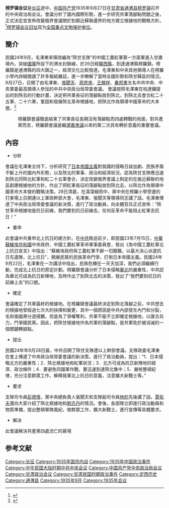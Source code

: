 '''榜罗镇会议'''是[[长征|长征]]途中，[[中国共产党|中国共产党]]1935年9月27日在[[甘肃省|甘肃省]][[通渭县|通渭县]][[榜罗镇|榜罗镇]]召开的中央政治局会议。會議分析了國內國際形勢，進一步研究共軍落腳點問題之後，正式決定並宣佈改變俄界會議關於到鄰近蘇聯邊界的地方建立根據地的戰略方針。<ref>{{cite web|url=http://china.zjol.com.cn/05china/system/2006/08/02/007783625.shtml|title=俄界政治局扩大会议 榜罗镇会议|3=|access-date=2015-07-02|archive-date=2019-08-14|archive-url=https://web.archive.org/web/20190814040404/http://china.zjol.com.cn/05china/system/2006/08/02/007783625.shtml|dead-url=no}}</ref>[[榜罗镇会议旧址|榜罗镇会议旧址]]现为[[全国重点文物保护单位|全国重点文物保护单位]]。

==簡介==
民國24年9月，毛澤東率領改編為“陝甘支隊”的中國工農紅軍第一方面軍進入甘肅境內，突破[[國民革命軍|國軍]]所設下的渭水封鎖線，於26日經[[隴西縣|隴西縣]]，到達通渭縣榜羅鎮。榜羅鎮是通渭縣的四大鎮之一，經濟文化比較發達。毛澤東和中央其他領導人在榜羅小學內詳細閱讀了許多報紙雜誌，進一步瞭解了當時全國形勢和陝甘蘇區的情況。9月27日，召開了由毛澤東、[[張聞天|張聞天]]、[[周恩來|周恩來]]、[[王稼祥|王稼祥]]、[[秦邦憲|秦邦憲]]五名中共中央、中央軍委最高領導人參加的中共中央政治局常委會議。 
會議按照毛澤東在哈達鋪提出的到陝去的行動計畫，決定把共軍長征的落腳點放到陝北，到陝北去會合紅二十五軍、二十六軍，鞏固和發展陝北革命根據地，把陝北作為領導中國革命的大本營。<ref>{{cite web|url=http://www.sznews.com/zhuanti/content/2006-07/31/content_217386.htm|title=《通渭榜罗镇会议》|3=|access-date=2015-06-27|archive-url=https://web.archive.org/web/20150701012501/http://www.sznews.com/zhuanti/content/2006-07/31/content_217386.htm|archive-date=2015-07-01|dead-url=yes}}</ref>
:榜羅鎮會議徹底結束了共軍長征長期沒有落腳點而四處轉戰的局面，對共產黨而言，榜羅鎮會議是繼[[遵義會議|遵義會議]]以來的第二次具有轉折意義的重要會議。

==內容==
*分析
會議在毛澤東主持下，分析研究了[[日本帝國主義|日本帝國主義]]對我國的侵略日益加劇、民族矛盾不斷上升的國內外形勢，以及陝北的軍事、政治和經濟狀況，認為陝甘支隊應迅速到陝北同陝北紅軍和紅二十五軍會合，決定改變俄界會議上制定的在接近蘇聯的地區創建根據地的方針，作出了把紅軍長征的落腳點放到陝北去，以陝北作為領導中國革命大本營的戰略決策。28日清晨，在濛濛細雨中，黨中央在榜羅小學旁邊的打麥場上召開連以上軍政幹部大會，毛澤東、張聞天等領導同志講了話。毛澤東傳達了中央政治局常委會議的新決策，進行了政治動員，向全體官兵正式宣佈：“陝甘革命根據地是抗日前線，我們要到抗日前線去，任何反革命不能阻止紅軍去抗日！”
*重申

此會議中共重申北上抗日的總方針。在[[中共|中共]]敗逃前夕，即民國23年7月15日，[[中華蘇維埃共和國|中華蘇維埃共和國]]中央政府、中國工農紅軍革命軍事委員會，發出《為中國工農紅軍北上抗日宣言》中指出：“蘇維埃政府與工農紅軍不辭一切艱難，以最大決心派遣抗日先遣隊，北上抗日”，開展民眾的民族革命鬥爭，打倒日本帝國主義。民國24年9月22日，毛澤東在一次講活中指出，民族危機在一天天加深，我們必須繼續行動，完成北上抗日的原定計劃。榜羅鎮會議分析了日本侵略[[華北|華北]]的嚴重性，中共認為華北可成為抗日新陣地，及時作出了到陝北去的決策，發出了“我們要到抗日的前線上去”的口號。
*確定

會議確定了共軍最終的根據地。在榜羅鎮會議最終決定到陝北落腳之前，中共想去的根據地曾經過七次大的抉擇和變更，其中一個原因是中共內部發生內鬥和分裂，毛和張國燾分道揚鑣。但是為了爭權奪利，共軍不能不立即確定根據地，以匯合兵力，鬥爭國民黨。因此，把陝甘根據地作為共軍的落腳點，是共軍免於被消滅的一個關鍵轉捩點。
*提出

民國24年年9月28日晨，中共召開了陝甘支隊連以上幹部會議。支隊政委毛澤東在會上傳達了中央政治局常委會議的新決策，進行了政治動員，提出：“1．日本侵略北方的嚴重性；2．陝北根據地和紅軍狀況；3．北方可成為抗日新陣地的經濟、政治條件；4．要避免同國軍作戰，要迅速到達陝北集中；5．嚴格整頓紀律，充分注意群眾工作，解釋我軍北上抗日的意義，注意擴大新戰士等。”
*要求

支隊司令員[[彭德懷|彭德懷]]，黨中央總負責人張聞天和支隊副司令員[[林彪|林彪]]先後講了話。[[賈拓夫|賈拓夫]]還向大家介紹了陝北根據地和[[劉志丹|劉志丹]]的情況。會後，各部隊立即進行政治動員和物質準備，提出整頓軍隊風紀，做群眾工作，擴大新戰士，進行宣傳等具體要求。
*解決

此會議解決共產黨四處流亡的窘境

== 参考文献 ==
{{reflist}}

{{中国共产党的会议}}
[[Category:长征|Category:长征]]
[[Category:1935年国共内战|Category:1935年国共内战]]
[[Category:1935年中国政治事件|Category:1935年中国政治事件]]
[[Category:中华民国大陆时期中共中央会议|Category:中华民国大陆时期中共中央会议]]
[[Category:中国共产党中央政治局会议|Category:中国共产党中央政治局会议]]
[[Category:甘肃政治会议|Category:甘肃政治会议]]
[[Category:甘肃民国时期政治事件|Category:甘肃民国时期政治事件]]
[[Category:定西历史|Category:定西历史]]
[[Category:通渭县|Category:通渭县]]
[[Category:1935年9月|Category:1935年9月]]
[[Category:1935年会议|Category:1935年会议]]